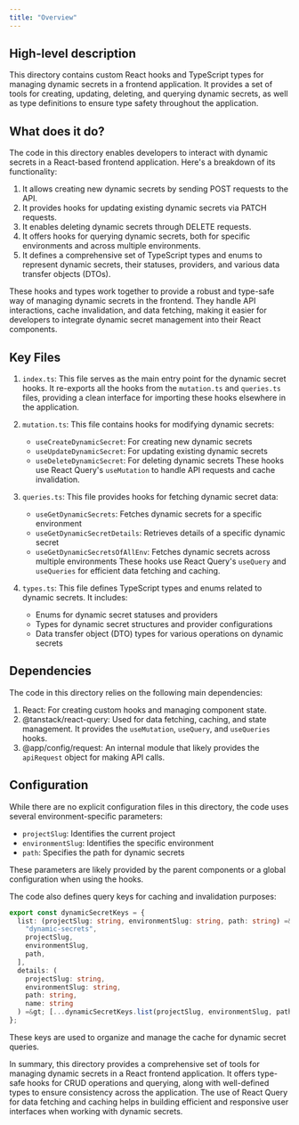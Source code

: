 ```yaml
---
title: "Overview"
---
```


## High-level description
This directory contains custom React hooks and TypeScript types for managing dynamic secrets in a frontend application. It provides a set of tools for creating, updating, deleting, and querying dynamic secrets, as well as type definitions to ensure type safety throughout the application.

## What does it do?
The code in this directory enables developers to interact with dynamic secrets in a React-based frontend application. Here's a breakdown of its functionality:

1. It allows creating new dynamic secrets by sending POST requests to the API.
2. It provides hooks for updating existing dynamic secrets via PATCH requests.
3. It enables deleting dynamic secrets through DELETE requests.
4. It offers hooks for querying dynamic secrets, both for specific environments and across multiple environments.
5. It defines a comprehensive set of TypeScript types and enums to represent dynamic secrets, their statuses, providers, and various data transfer objects (DTOs).

These hooks and types work together to provide a robust and type-safe way of managing dynamic secrets in the frontend. They handle API interactions, cache invalidation, and data fetching, making it easier for developers to integrate dynamic secret management into their React components.

## Key Files

1. `index.ts`: This file serves as the main entry point for the dynamic secret hooks. It re-exports all the hooks from the `mutation.ts` and `queries.ts` files, providing a clean interface for importing these hooks elsewhere in the application.

2. `mutation.ts`: This file contains hooks for modifying dynamic secrets:
   - `useCreateDynamicSecret`: For creating new dynamic secrets
   - `useUpdateDynamicSecret`: For updating existing dynamic secrets
   - `useDeleteDynamicSecret`: For deleting dynamic secrets
   These hooks use React Query's `useMutation` to handle API requests and cache invalidation.

3. `queries.ts`: This file provides hooks for fetching dynamic secret data:
   - `useGetDynamicSecrets`: Fetches dynamic secrets for a specific environment
   - `useGetDynamicSecretDetails`: Retrieves details of a specific dynamic secret
   - `useGetDynamicSecretsOfAllEnv`: Fetches dynamic secrets across multiple environments
   These hooks use React Query's `useQuery` and `useQueries` for efficient data fetching and caching.

4. `types.ts`: This file defines TypeScript types and enums related to dynamic secrets. It includes:
   - Enums for dynamic secret statuses and providers
   - Types for dynamic secret structures and provider configurations
   - Data transfer object (DTO) types for various operations on dynamic secrets

## Dependencies
The code in this directory relies on the following main dependencies:

1. React: For creating custom hooks and managing component state.
2. @tanstack/react-query: Used for data fetching, caching, and state management. It provides the `useMutation`, `useQuery`, and `useQueries` hooks.
3. @app/config/request: An internal module that likely provides the `apiRequest` object for making API calls.

## Configuration
While there are no explicit configuration files in this directory, the code uses several environment-specific parameters:

- `projectSlug`: Identifies the current project
- `environmentSlug`: Identifies the specific environment
- `path`: Specifies the path for dynamic secrets

These parameters are likely provided by the parent components or a global configuration when using the hooks.

The code also defines query keys for caching and invalidation purposes:

```typescript
export const dynamicSecretKeys = {
  list: (projectSlug: string, environmentSlug: string, path: string) =&gt; [
    "dynamic-secrets",
    projectSlug,
    environmentSlug,
    path,
  ],
  details: (
    projectSlug: string,
    environmentSlug: string,
    path: string,
    name: string
  ) =&gt; [...dynamicSecretKeys.list(projectSlug, environmentSlug, path), name],
};
```

These keys are used to organize and manage the cache for dynamic secret queries.

In summary, this directory provides a comprehensive set of tools for managing dynamic secrets in a React frontend application. It offers type-safe hooks for CRUD operations and querying, along with well-defined types to ensure consistency across the application. The use of React Query for data fetching and caching helps in building efficient and responsive user interfaces when working with dynamic secrets.